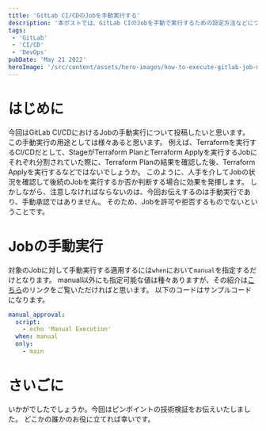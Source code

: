 ```yaml
---
title: 'GitLab CI/CDのJobを手動実行する'
description: '本ポストでは、GitLab CIのJobを手動で実行するための設定方法などについて記載します。'
tags:
 - 'GitLab'
 - 'CI/CD'
 - 'DevOps'
pubDate: 'May 21 2022'
heroImage: '/src/content/assets/hero-images/how-to-execute-gitlab-job-manually.png'
---
```


# はじめに
今回はGitLab CI/CDにおけるJobの手動実行について投稿したいと思います。
この手動実行の用途としては様々あると思います。
例えば、Terraformを実行するCI/CDだとして、StageがTerraform PlanとTerraform Applyを実行するJobにそれぞれ分割されていた際に、Terraform Planの結果を確認した後、Terraform Applyを実行するなどではないでしょうか。
このように、人手を介してJobの状況を確認して後続のJobを実行するか否か判断する場合に効果を発揮します。
しかしながら、注意しなければならないのは、今回お伝えするのは手動実行であり、手動承認ではありません。
そのため、Jobを許可や拒否するものでないということです。

# Jobの手動実行
対象のJobに対して手動実行する適用するには`when`において`manual`を指定するだけとなります。
manual以外にも指定可能な値は種々ありますが、その紹介は[こちら](https://gitlab-docs.creationline.com/ee/ci/yaml/#when)のリンクをご覧いただければと思います。
以下のコードはサンプルコードになります。

```yml
manual_approval:
  script:
    - echo 'Manual Execution'
  when: manual
  only:
    - main
```

# さいごに
いかがでしたでしょうか。今回はピンポイントの技術検証をお伝えいたしました。
どこかの誰かのお役に立てれば幸いです。